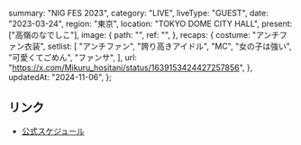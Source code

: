   summary: "NIG FES 2023",
  category: "LIVE",
  liveType: "GUEST",
  date: "2023-03-24",
  region: "東京",
  location: "TOKYO DOME CITY HALL",
  present: ["高嶺のなでしこ"],
  image: {
    path: "",
    ref: "",
  },
  recaps: {
    costume: "アンチファン衣装",
    setlist: [
      "アンチファン",
      "誇り高きアイドル",
      "MC",
      "女の子は強い",
      "可愛くてごめん",
      "ファンサ",
    ],
    url: "https://x.com/Mikuru_hositani/status/1639153424427257856",
  },
  updatedAt: "2024-11-06",
};

## リンク

- [公式スケジュール](https://takanenonadeshiko.jp/?p=616)
